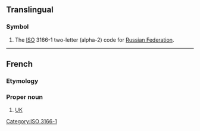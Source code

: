 {{also|Appendix:Variations of "ru"}}
==Translingual==

===Symbol===
{{head|mul|symbol}}

# The [[ISO]] 3166-1 two-letter (alpha-2) code for [[Russian Federation]].

[[Category:ISO 3166-1]]

----

==French==

===Etymology===
{{initialism of|Royaume-Uni|lang=fr}}

===Proper noun===
{{fr-proper noun|m}}

# [[UK]] {{gloss|United Kingdom}}